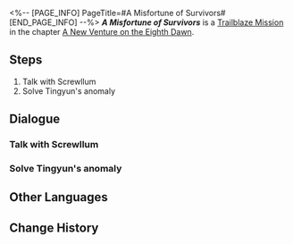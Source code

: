 <%-- [PAGE_INFO]
PageTitle=#A Misfortune of Survivors#
[END_PAGE_INFO] --%>
{{Stub|Dialogue.}}
{{Mission Infobox
|id            = 1036003
|title         = 
|image         = {{subst:void|<!--$UPLOAD:<<SpriteOutput/Chronicle/1036003_f.png>-<Mission A Misfortune of Survivors Stelle.png>-<Fate's Atlas Images>>-->}}{{subst:void|<!--$UPLOAD:<<SpriteOutput/Chronicle/1036003_m.png>-<Mission A Misfortune of Survivors Caelus.png>-<Fate's Atlas Images>>-->}}
<gallery>
Mission A Misfortune of Survivors Stelle.png|Stelle
Mission A Misfortune of Survivors Caelus.png|Caelus
</gallery>
|type          = Trailblaze
|event_name    = 
|chapter       = A New Venture on the Eighth Dawn
|requirements  = [[Trailblaze Mission]] ''[[The Departed Will Return First]]'' completed
|summary       = Good news: We found Miss Tingyun. Bad news: We found a bunch of Miss Tingyuns. No matter what kind of plans you may have, the most urgent thing is to find a way to deal with this accident.
|characters    = Trailblazer
|startLocation = [[Penacony]] - [[(The Radiant Feldspar/The Trailblaze's Stern/The Tatalov/The Soaring Clock Hand)]]
|world         = Penacony
|area          = (The Radiant Feldspar/The Trailblaze's Stern/The Tatalov/The Soaring Clock Hand)
|prev          = The Departed Will Return First
|next          = Reality is But Dream's Echo
|rewards       = Trailblaze EXP*500; Stellar Jade*60; Traveler's Guide*4; Lost Crystal*4; Credit*80,000
}}
'''''A Misfortune of Survivors''''' is a [[Trailblaze Mission]] in the chapter [[A New Venture on the Eighth Dawn]].

==Steps==
# Talk with Screwllum
# Solve Tingyun's anomaly

<!--
==Gameplay Notes==

--><!--
==Trial Character==

-->
==Dialogue==
{{Stub Dialogue}}
===Talk with Screwllum{{subst:void|<!--103600301-->}}===
{{Mission Description|type=trailblaze|location=(The Radiant Feldspar/The Trailblaze's Stern/The Tatalov/The Soaring Clock Hand)|At the same time, two other mature adults are having a calm discussion... They understand everything that has unfolded, except a single "extremely bustling" anomaly.}}
{{Dialogue Start}}
:{{tx}}
{{Dialogue End}}

===Solve Tingyun's anomaly{{subst:void|<!--103600302-->}}===
{{Mission Description|type=trailblaze|location=(The Radiant Feldspar/The Trailblaze's Stern/The Tatalov/The Soaring Clock Hand)|update|As the saying goes: Sow your Tingyun in spring for a healthy harvest in fall... That saying doesn't really seem to apply here, and there is more than one puzzle to be solved. How did "Tingyun" become "Tingyuns" and how did they traverse from death back to reality?}}
{{Dialogue Start}}
:{{tx}}
{{Dialogue End}}

==Other Languages==
{{Other Languages
|en   = A Misfortune of Survivors
|zhs  = 幸存者名为不幸
|zht  = 倖存者名為不幸
|ja   = 生き残った者の名は不幸
|ko   = 불행이라 불리는 생존자
|es   = La mala suerte de quienes sobreviven
|fr   = Le prix de la survie
|ru   = Несчастные выжившие
|th   = ผู้รอดนามว่าโชคร้าย
|vi   = Bất Hạnh Của Người Sống Sót
|de   = Das Unglück der Überlebenden
|id   = Kemalangan Penyintas
|pt   = Um Infortúnio dos Sobreviventes
}}

==Change History==
{{Change History|2.7}}
